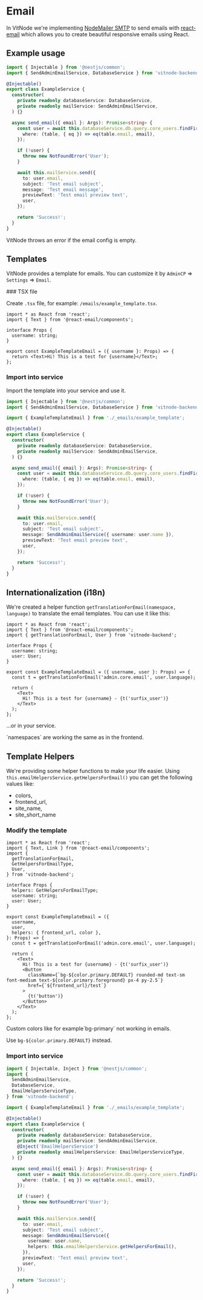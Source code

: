 
# Email

In VitNode we're implementing [NodeMailer SMTP](https://nodemailer.com/) to send emails with [react-email](https://react.email/) which allows you to create beautiful responsive emails using React.

## Example usage

```ts {2, 8, 20-26}
import { Injectable } from '@nestjs/common';
import { SendAdminEmailService, DatabaseService } from 'vitnode-backend';

@Injectable()
export class ExampleService {
  constructor(
    private readonly databaseService: DatabaseService,
    private readonly mailService: SendAdminEmailService,
  ) {}

  async send_email({ email }: Args): Promise<string> {
    const user = await this.databaseService.db.query.core_users.findFirst({
      where: (table, { eq }) => eq(table.email, email),
    });

    if (!user) {
      throw new NotFoundError('User');
    }

    await this.mailService.send({
      to: user.email,
      subject: 'Test email subject',
      message: 'Test email message',
      previewText: 'Test email preview text',
      user,
    });

    return 'Success!';
  }
}
```

<Callout type="warning" emoji="⚠️">
  VitNode throws an error if the email config is empty.
</Callout>

## Templates

VitNode provides a template for emails. You can customize it by `AdminCP` => `Settings` => `Email`.

<Steps>
### TSX file

Create `.tsx` file, for example: `/emails/example_template.tsx`.

```tsx
import * as React from 'react';
import { Text } from '@react-email/components';

interface Props {
  username: string;
}

export const ExampleTemplateEmail = ({ username }: Props) => {
  return <Text>Hi! This is a test for {username}</Text>;
};
```

### Import into service

Import the template into your service and use it.

```ts {4, 25}
import { Injectable } from '@nestjs/common';
import { SendAdminEmailService, DatabaseService } from 'vitnode-backend';

import { ExampleTemplateEmail } from './_emails/example_template';

@Injectable()
export class ExampleService {
  constructor(
    private readonly databaseService: DatabaseService,
    private readonly mailService: SendAdminEmailService,
  ) {}

  async send_email({ email }: Args): Promise<string> {
    const user = await this.databaseService.db.query.core_users.findFirst({
      where: (table, { eq }) => eq(table.email, email),
    });

    if (!user) {
      throw new NotFoundError('User');
    }

    await this.mailService.send({
      to: user.email,
      subject: 'Test email subject',
      message: SendAdminEmailService({ username: user.name }),
      previewText: 'Test email preview text',
      user,
    });

    return 'Success!';
  }
}
```

</Steps>

## Internationalization (i18n)

We're created a helper function `getTranslationForEmail(namespace, language)` to translate the email templates. You can use it like this:

```tsx {3, 7, 11, 15}
import * as React from 'react';
import { Text } from '@react-email/components';
import { getTranslationForEmail, User } from 'vitnode-backend';

interface Props {
  username: string;
  user: User;
}

export const ExampleTemplateEmail = ({ username, user }: Props) => {
  const t = getTranslationForEmail('admin.core.email', user.language);

  return (
    <Text>
      Hi! This is a test for {username} - {t('surfix_user')}
    </Text>
  );
};
```

...or in your service.

<Callout type="info" emoji="ℹ️">
  `namespaces` are working the same as in the frontend.
</Callout>

## Template Helpers

We're providing some helper functions to make your life easier. Using `this.emailHelpersService.getHelpersForEmail()` you can get the following values like:

- colors,
- frontend_url,
- site_name,
- site_short_name

<Steps>

### Modify the template

```tsx {4-5, 10, 18, 25-30}
import * as React from 'react';
import { Text, Link } from '@react-email/components';
import {
  getTranslationForEmail,
  GetHelpersForEmailType,
  User,
} from 'vitnode-backend';

interface Props {
  helpers: GetHelpersForEmailType;
  username: string;
  user: User;
}

export const ExampleTemplateEmail = ({
  username,
  user,
  helpers: { frontend_url, color },
}: Props) => {
  const t = getTranslationForEmail('admin.core.email', user.language);

  return (
    <Text>
      Hi! This is a test for {username} - {t('surfix_user')}
      <Button
        className={`bg-${color.primary.DEFAULT} rounded-md text-sm font-medium text-${color.primary.foreground} px-4 py-2.5`}
        href={`${frontend_url}/test`}
      >
        {t('button')}
      </Button>
    </Text>
  );
};
```

<Callout type="warning" emoji="⚠️">
  Custom colors like for example`bg-primary` not working in emails.  


Use `bg-${color.primary.DEFAULT}` instead.

</Callout>

### Import into service

```ts {1, 5, 15-16, 33}
import { Injectable, Inject } from '@nestjs/common';
import {
  SendAdminEmailService,
  DatabaseService,
  EmailHelpersServiceType,
} from 'vitnode-backend';

import { ExampleTemplateEmail } from './_emails/example_template';

@Injectable()
export class ExampleService {
  constructor(
    private readonly databaseService: DatabaseService,
    private readonly mailService: SendAdminEmailService,
    @Inject('EmailHelpersService')
    private readonly emailHelpersService: EmailHelpersServiceType,
  ) {}

  async send_email({ email }: Args): Promise<string> {
    const user = await this.databaseService.db.query.core_users.findFirst({
      where: (table, { eq }) => eq(table.email, email),
    });

    if (!user) {
      throw new NotFoundError('User');
    }

    await this.mailService.send({
      to: user.email,
      subject: 'Test email subject',
      message: SendAdminEmailService({
        username: user.name,
        helpers: this.emailHelpersService.getHelpersForEmail(),
      }),
      previewText: 'Test email preview text',
      user,
    });

    return 'Success!';
  }
}
```

</Steps>
